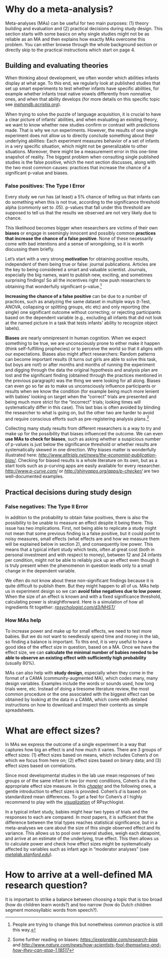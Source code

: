 # Why do a meta-analysis? 

Meta-analyses (MAs) can be useful for two main purposes: (1) theory
building and evaluation and (2) practical decisions during study design.
This section starts with some basics on why single studies might not be
as reliable as an MA and then explains how exactly MAs overcome this
problem. You can either browse through the whole background section or
directly skip to the practical instructions which start on page 4.

## Building and evaluating theories

When thinking about development, we often wonder which abilities infants
display at what age. To this end, we regularly look at published studies
that set up smart experiments to test whether infants have specific
abilities, for example whether infants treat native vowels differently
from nonnative ones, and when that ability develops (for more details on
this specific topic see
[*inphondb.acristia.org*](http://inphondb.acristia.org/)).

When trying to solve the puzzle of language acquisition, it is crucial
to have a clear picture of infants' abilities, and when evaluating an
existing theory, we want to know whether new studies confirm or contrast
with predictions made. That is why we run experiments. However, the
results of one single experiment does not allow us to directly conclude
something about their underlying abilities: Each experiment measures
behavior of a set of infants in a very specific situation, which might
not be generalizable to other situations. Moreover, there might be a
measurement error in this one-time snapshot of reality. The biggest
problem when consulting single published studies is the false positive,
which the next section discusses, along with the two most common causes:
practices that increase the chance of a significant p-value and biases.

### False positives: The Type I Error

Every study we run has (at least) a 5% chance of telling us that infants
can do something when this is not true, according to the significance
threshold alpha (commonly set to .05). p-values that fall under this
threshold are supposed to tell us that the results we observed are not
very likely due to chance.

This likelihood becomes bigger when researchers are victims of their own
**biases** or engage in seemingly innocent and possibly common
**practices that increase the chance of a false positive**. None of
these necessarily come with bad intentions and a sense of wrongdoing, so
it is worth discussing them briefly.

Let's start with a very strong **motivation** for obtaining positive
results, independent of them being true or false: journal publications.
Articles are the key to being considered a smart and valuable scientist.
Journals, especially the big names, want to publish new, exciting, and
sometimes surprising findings! So all the incentives right now push
researchers to obtaining that wonderfully significant p-value.[^1]

**Increasing the chance of a false positive** can be due to a number of
practices, such as analyzing the same dataset in multiple ways (t-Test,
ANOVA, collapsing or splitting groups, etc etc) and only reporting (the
single) one significant outcome without correcting; or rejecting
participants based on the dependent variable (e.g., excluding all
infants that did not look at the named picture in a task that tests
infants' ability to recognize object labels).

**Biases** are nearly omnipresent in human cognition. When we expect
something to be true, we are unconsciously prone to either make it
happen (think self-fulfilling prophecies) or to perceive the world so
that it aligns with our expectations. Biases also might affect
researchers: Random patterns can become important results (it turns out
girls are able to solve this task, but boys are not!) or after months
and months of running the experiment and digging through the data the
original hypothesis and analysis plan are lost and the significant
finding (obtained through the practices mentioned in the previous
paragraph) was the thing we were looking for all along. Biases can even
go so far as to make us unconsciously influence participants or results
when we know the condition (for example being much more lenient with
babies' looking on target when the "correct" trials are presented and
being much more strict for the "incorrect" trials; looking times will
systematically differ in this case). This last bias is often avoided by
blinding the researcher to what is going on, but the other two are
harder to avoid and require conscious efforts such as pre-registering
analysis plans.[^2]

Collecting many study results from different researchers is a way to try
and make up for the possibility that biases influenced the outcome. We
can even **use MAs to check for biases**, such as asking whether a
suspicious number of p-values is just below the significance threshold
or whether results are systematically skewed in one direction. Why
biases matter is wonderfully illustrated here:
[*http://www.alltrials.net/news/the-economist-publication-bias/*](http://www.alltrials.net/news/the-economist-publication-bias/).
Checking for biased results is a whole literature on its own, but as a
start tools such as p-curving apps are easily available for every
researcher. [*http://www.p-curve.com/*](http://www.p-curve.com/) or
[*http://shinyapps.org/apps/p-checker/*](http://shinyapps.org/apps/p-checker/)
are two well-documented examples.

## Practical decisions during study design

### False negatives: The Type II Error 

In addition to the probability to obtain false positives, there is also
the possibility to be unable to measure an effect despite it being
there. This issue has two implications. First, not being able to
replicate a study might not mean that some previous finding is a false
positive, but it could point to noisy measures, small effects (what
effects are and how we measure them will be explained below in section
2), and consequently low power. This means that a typical infant study
which tests, often at great cost (both in personal investment and with
respect to money), between 12 and 24 infants per condition, might not be
able to reliably pick up an effect even though it is truly present when
the phenomenon in question leads only to a small change in the dependent
variable.

We often do not know about these non-significant findings because it is
quite difficult to publish them. But they might happen to all of us. MAs
help us in experiment design so we can **avoid false negatives due to
low power.** When the size of an effect is known and with a fixed
significance threshold, calculating power is straightforward. Here is a
simulation of how all ingredients fit together:
[*rpsychologist.com/d3/NHST/*](http://rpsychologist.com/d3/NHST/)

### How MAs help

To increase power and make up for small effects, we need to test more
babies. But we do not want to needlessly spend time and money in the
lab, so finding a balance is important. To this end, it is very useful
to have a good idea of the effect size in question, based on a MA. Once
we have the effect size, we can **calculate the minimal number of babies
needed to be able to observe an existing effect with sufficiently high
probability** (usually 80%).

MAs can also help with **study design**, especially when they come in
the format of a CAMA (community-augmented MA), which codes many, many
design variables. Examples include the words or sounds used, how long
trials were, etc. Instead of doing a tiresome literature review, the
most common procedure or the one associated with the biggest effect can
be obtained by looking at the data in a CAMA, which come with detailed
instructions on how to download and inspect their contents as simple
spreadsheets.

# What are effect sizes?

In MAs we express the outcome of a single experiment in a way that
captures how big an effect is and how much it varies. There are 3 groups
of effect sizes: (1) effect sizes based on means, which includes Cohen's
*d* on which we focus from here on; (2) effect sizes based on binary
data; and (3) effect sizes based on correlations.

Since most developmental studies in the lab use mean responses of two
groups or of the same infant in two (or more) conditions, Cohen's *d* is
the appropriate effect size measure. In this
[*chapter*](http://www.meta-analysis.com/downloads/Meta-analysis%20Choosing%20an%20effect%20size.pdf)
and the following ones, a gentle introduction to effect sizes is
provided. Cohen's *d* is based on standardized mean differences. To get
a feel for Cohen's *d* I highly recommend to play with the
[*visualization*](http://rpsychologist.com/d3/cohend/) of RPsychlogist.

In a typical infant study, babies might hear two types of trials and the
responses to each are compared. In most papers, it is sufficient that
the difference between the trial types reaches statistical significance,
but in a meta-analyses we care about the size of this single observed
effect and its variance. This allows us to pool over several studies,
weigh each datapoint, and arrive at an estimate of the underlying, true
effect. This then allows us to calculate power and check how effect
sizes might be systematically affected by variables such as infant age
in "moderator analyses" (see
[*metalab.stanford.edu*](http://metalab.stanford.edu/)).

# How to arrive at a well-defined MA research question?

It is important to strike a balance between choosing a topic that is too
broad (how do children learn words?) and too narrow (how do Dutch
children segment monosyllabic words from speech?).

[^1]: People are trying to change this but nonetheless common practice
is still this way.

[^2]: Some further reading on biases:
  [*https://explorable.com/research-bias*](https://explorable.com/research-bias)
and
[*http://www.nature.com/news/how-scientists-fool-themselves-and-how-they-can-stop-1.18517*](http://www.nature.com/news/how-scientists-fool-themselves-and-how-they-can-stop-1.18517)
